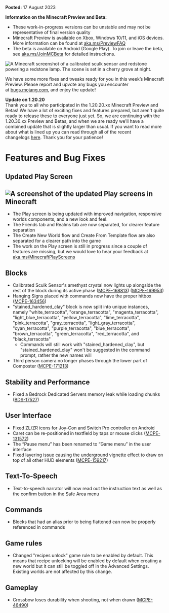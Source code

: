 **Posted:** 17 August 2023

**Information on the Minecraft Preview and Beta:**

-   These work-in-progress versions can be unstable and may not be representative of final version quality
-   Minecraft Preview is available on Xbox, Windows 10/11, and iOS devices. More information can be found at [aka.ms/PreviewFAQ](https://aka.ms/PreviewFAQ)
-   The beta is available on Android (Google Play). To join or leave the beta, see [aka.ms/JoinMCBeta](https://aka.ms/JoinMCBeta) for detailed instructions.

![A Minecraft screenshot of a calibrated sculk sensor and redstone powering a redstone lamp. The scene is set in a cherry grove at night.](https://feedback.minecraft.net/hc/article_attachments/18619365356813)

We have some more fixes and tweaks ready for you in this week’s Minecraft Preview. Please report and upvote any bugs you encounter at [bugs.mojang.com](http://bugs.mojang.com/), and enjoy the update!

**Update on 1.20.20**  
Thank you to all who participated in the 1.20.20.xx Minecraft Preview and Betas! We have a lot of exciting fixes and features prepared, but aren't quite ready to release these to everyone just yet. So, we are continuing with the 1.20.30.xx Preview and Betas, and when we are ready we'll have a combined update that is slightly larger than usual. If you want to read more about what is lined up you can read through all of the recent changelogs [here](https://feedback.minecraft.net/hc/en-us/sections/360001185332). Thank you for your patience!

# **Features and Bug Fixes**

## **Updated Play Screen**

## **![A screenshot of the updated Play screens in Minecraft](https://feedback.minecraft.net/hc/article_attachments/18619725686029)**

-   The Play screen is being updated with improved navigation, responsive worlds components, and a new look and feel.
-   The Friends tab and Realms tab are now separated, for clearer feature separation
-   The Create New World flow and Create From Template flow are also separated for a clearer path into the game
-   The work on the Play screen is still in progress since a couple of features are missing, but we would love to hear your feedback at [aka.ms/MinecraftPlayScreens](https://aka.ms/MinecraftPlayScreens)

## **Blocks**

-   Calibrated Sculk Sensor's amethyst crystal now lights up alongside the rest of the block during its active phase ([MCPE-168813](https://bugs.mojang.com/browse/MCPE-168813)) ([MCPE-169953](https://bugs.mojang.com/browse/MCPE-169953))
-   Hanging Signs placed with commands now have the proper hitbox ([MCPE-163456](https://bugs.mojang.com/browse/MCPE-163456))
-   "stained\_hardened\_clay" block is now split into unique instances, namely "white\_terracotta", "orange\_terracotta", "magenta\_terracotta", "light\_blue\_terracotta", "yellow\_terracotta", "lime\_terracotta", "pink\_terracotta", "gray\_terracotta", "light\_gray\_terracotta", "cyan\_terracotta", "purple\_terracotta", "blue\_terracotta", "brown\_terracotta", "green\_terracotta", "red\_terracotta", and "black\_terracotta"
    -   Commands will still work with "stained\_hardened\_clay", but "stained\_hardened\_clay" won't be suggested in the command prompt, rather the new names will
-   Third person camera no longer phases through the lower part of Composter ([MCPE-171213](https://bugs.mojang.com/browse/MCPE-171213)) 

## **Stability and Performance**

-   Fixed a Bedrock Dedicated Servers memory leak while loading chunks ([BDS-17527](https://bugs.mojang.com/browse/BDS-17527)) 

## **User Interface**

-   Fixed ZL/ZR icons for Joy-Con and Switch Pro controller on Android
-   Caret can be re-positioned in textfield by taps or mouse clicks ([MCPE-131572](https://bugs.mojang.com/browse/MCPE-131572))
-   The “Pause menu” has been renamed to “Game menu” in the user interface
-   Fixed layering issue causing the underground vignette effect to draw on top of all other HUD elements ([MCPE-159217](https://bugs.mojang.com/browse/MCPE-159217))

## **Text-To-Speech**

-   Text-to-speech narrator will now read out the instruction text as well as the confirm button in the Safe Area menu 

## **Commands**

-   Blocks that had an alias prior to being flattened can now be properly referenced in commands 

## **Game rules**

-   Changed "recipes unlock" game rule to be enabled by default. This means that recipe unlocking will be enabled by default when creating a new world but it can still be toggled off in the Advanced Settings. Existing worlds are not affected by this change. 

## **Gameplay**

-   Crossbow loses durability when shooting, not when drawn ([MCPE-46490](https://bugs.mojang.com/browse/MCPE-46490)) 

